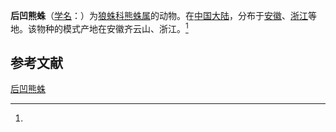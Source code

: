 {{Speciesbox
| name = 后凹熊蛛
| status = 
| status_system = 
| image = 
| genus = Arctosa
| species = recurva
| authority = (Yu et Song, 1988)<ref name='id13794'>{{cite web| url =http://www.bioinfo.cn/db05/BjdwSpecies.php?action=view&id=13794| title =后凹熊蛛| work =《中国动物物种编目数据库》| publisher =中国科学院微生物研究所| author =中国科学院动物研究所| accessdate =2009-04-28| deadurl =yes| archiveurl =https://web.archive.org/web/20160305092505/http://www.bioinfo.cn/db05/BjdwSpecies.php?action=view&id=13794| archivedate =2016-03-05}}</ref>
}}

'''后凹熊蛛'''（[[学名|学名]]：{{lang|la|''Arctosa recurva''}}）为[[狼蛛科|狼蛛科]][[熊蛛属|熊蛛属]]的动物。在[[中国大陆|中国大陆]]，分布于[[安徽|安徽]]、[[浙江|浙江]]等地。该物种的模式产地在安徽齐云山、浙江。<ref name='id13794'/>

== 参考文献 ==
{{reflist}}

{{Wikispecies|Arctosa recurva}}
{{Taxonbar|from=Q2125691}}

[[Category:熊蛛属|后凹熊蛛]]


{{蜘蛛小作品}}